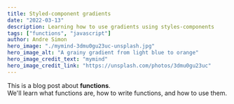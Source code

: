 ```yaml
---
title: Styled-component gradients
date: "2022-03-13"
description: Learning how to use gradients using styles-components
tags: ["functions", "javascript"]
author: Andre Simon
hero_image: "./mymind-3dmu0gu23uc-unsplash.jpg"
hero_image_alt: "A grainy gradient from light blue to orange"
hero_image_credit_text: "mymind"
hero_image_credit_link: "https://unsplash.com/photos/3dmu0gu23uc"
---
```


<div>
  This is a blog post about <strong>functions</strong>. <br />
  We'll learn what functions are, how to write functions, and how to use them.
</div>

<br />

<ComponentId23 />
